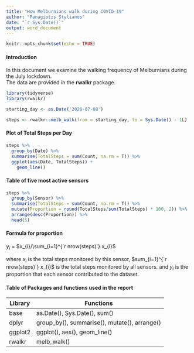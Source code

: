 ```yaml
---
title: "How Melburnians walk during COVID-19"
author: "Panagiotis Stylianos"
date: "`r Sys.Date()`"
output: word_document
---
```


```r
knitr::opts_chunk$set(echo = TRUE)
```

#### Introduction

In this document we examine the walking frequency of Melburnians during the July
lockdown.  
The data are provided in the __rwalkr__ package.

```r
library(tidyverse)
library(rwalkr)
```



```r
starting_day <- as.Date('2020-07-08')

steps <- rwalkr::melb_walk(from = starting_day, to = Sys.Date() - 1L)

```


#### Plot of Total Steps per Day


```r
steps %>% 
  group_by(Date) %>% 
  summarise(TotalSteps = sum(Count, na.rm = T)) %>% 
  ggplot(aes(Date, TotalSteps)) +
    geom_line()
```

#### Table of five most active sensors

```r
steps %>% 
  group_by(Sensor) %>% 
  summarise(TotalSteps = sum(Count, na.rm = T)) %>% 
  mutate(Proportion = round(TotalSteps/sum(TotalSteps) * 100, 2)) %>% 
  arrange(desc(Proportion)) %>% 
  head(5)
```
#### Formula for proportion

$y_{i}$ = $x_{i}/\sum_{i=1}^{`r nrow(steps)`} x_{i}$

where $x_{i}$ is the total steps monitored by this sensor,
$sum_{i=1}^{`r nrow(steps)`} x_{i}$ is the total steps monitored by all sensors. and $y_{i}$ is the proportion that each sensor contributed to the dataset.

#### Table of Packages and functions used in the report

Library  | Functions
---------|-----------------------
base     | as.Date(), Sys.Date(), sum()
dplyr    | group_by(), summarise(), mutate(), arrange()
ggplot2  |ggplot(), aes(), geom_line()
rwalkr   |melb_walk()  
            
